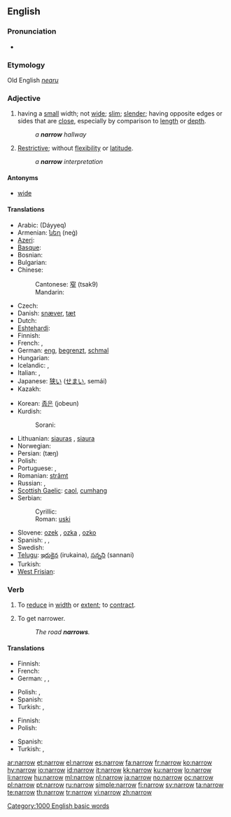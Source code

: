 ==English==

===Pronunciation===
* {{audio|en-us-narrow.ogg|Audio (US)}}
*: {{rhymes|ærəʊ}}

===Etymology===
Old English ''[[nearu]]''

===Adjective===
{{en-adj|narrow|er}}

# having a [[small]] width; not [[wide]]; [[slim]]; [[slender]]; having opposite edges or sides that are [[close]], especially by comparison to [[length]] or [[depth]].
#: ''a '''narrow''' hallway''
# {{figuratively}} [[restrictive|Restrictive]]; without [[flexibility]] or [[latitude]].
#: ''a '''narrow''' interpretation''

====Antonyms====
* [[wide]]

====Translations====
{{trans-top|having a small width}}
* Arabic: {{Arab|[[ضيق]]}} (Dáyyeq)
* Armenian: [[նեղ]] (neġ)
* [[Azeri]]: {{t-|az|dar|xs=Azeri}}
* [[Basque]]: {{t+|eu|estu|xs=Basque}}
* Bosnian: {{t-|bs|uski|m}}
* Bulgarian: {{t+|bg|тесен|tr=tesen}}
* Chinese:
*: Cantonese: [[窄]] (tsak9)
*: Mandarin: {{t-|cmn|窄|tr=zhǎi|sc=Hani}}
* Czech: {{t-|cs|úzký|m}}
* Danish: [[snæver]], [[tæt]]
* Dutch: {{t+|nl|nauw}}
* [[Eshtehardi]]: {{tø|esh|تینگ|tr=tinga|sc=fa-Arab}}
* Finnish: {{t+|fi|kapea}}
* French: {{t+|fr|étroit|m}}, {{t+|fr|étroite|f}}
* German: [[eng]], [[begrenzt]], [[schmal]]
* Hungarian: {{t+|hu|szűk}}
* Icelandic: {{t+|is|þröngur}}, {{t+|is|þéttur}}
* Italian: {{t+|it|stretto|m}}, {{t+|it|stretta|f}}
* Japanese: [[狭い]] ([[せまい]], semái)
* Kazakh: {{t-|kk|тар|tr=tar|sc=Cyrl|xs=Kazakh}}
{{trans-mid}}
* Korean: [[좁은]] (jobeun)
* Kurdish:
*: Sorani: {{t|ku|ته‌سک|tr=task|sc=ku-Arab}}
* Lithuanian: [[siauras]] {{m}}, [[siaura]] {{f|n}}
* Norwegian: {{t+|no|smal}}
* Persian: {{fa-Arab|[[تنگ|تَنگ]]}} (tæŋ)
* Polish: {{t+|pl|wąski|m}}
* Portuguese: {{t+|pt|estreito|m}}, {{t+|pt|estreita|f}}
* Romanian: [[strâmt]]
* Russian: {{t+|ru|узкий|m|tr=úzkij}}, {{t+|ru|узко|tr=úzko}}
* [[Scottish Gaelic]]: [[caol]], [[cumhang]]
* Serbian:
*: Cyrillic: {{t-|sr|уски|m|sc=Cyrl}}
*: Roman: [[uski#Serbian|uski]] {{m}}
* Slovene: [[ozek]] {{m}}, [[ozka]] {{f}}, [[ozko]] {{n}}
* Spanish: {{t+|es|estrecho|m}}, {{t-|es|estrecha|f}}, {{t+|es|angosto}}
* Swedish: {{t+|sv|trång}}
* [[Telugu]]: [[ఇరుకైన]] (irukaina), [[సన్నని]] (sannani)
* Turkish: {{t+|tr|dar}}
* [[West Frisian]]: {{t-|fy|smel|xs=West Frisian}}
{{trans-bottom}}

===Verb===
{{en-verb}}

# {{transitive}} To [[reduce]] in [[width]] or [[extent]]; to [[contract]].
# {{intransitive}} To get narrower.
#: ''The road '''narrows'''.''

====Translations====
{{trans-top|to reduce in width or extent}}
* Finnish: {{t-|fi|kaventaa}}
* French: {{t+|fr|réduire}}
* German: {{t+|de|eng}},  {{t+|de|schlank}},  {{t+|de|schmal}}
{{trans-mid}}
* Polish: {{t|pl|zawężać}},  {{t|pl|zwężać}}
* Spanish: {{t-|es|estrechar}}
* Turkish: {{t|tr|daralmak}},  {{t|tr|darlaşmak}}
{{trans-bottom}}

{{trans-top|to get narrower}}
* Finnish: {{t-|fi|kaventua}}
* Polish: {{t|pl|zwężać się}}
{{trans-mid}}
* Spanish: {{t|es|estrecharse}}
* Turkish: {{t|tr|daralmak}},  {{t|tr|darlaşmak}}
{{trans-bottom}}

[[Category:1000 English basic words]]

[[ar:narrow]]
[[et:narrow]]
[[el:narrow]]
[[es:narrow]]
[[fa:narrow]]
[[fr:narrow]]
[[ko:narrow]]
[[hy:narrow]]
[[io:narrow]]
[[id:narrow]]
[[it:narrow]]
[[kk:narrow]]
[[ku:narrow]]
[[lo:narrow]]
[[li:narrow]]
[[hu:narrow]]
[[ml:narrow]]
[[nl:narrow]]
[[ja:narrow]]
[[no:narrow]]
[[oc:narrow]]
[[pl:narrow]]
[[pt:narrow]]
[[ru:narrow]]
[[simple:narrow]]
[[fi:narrow]]
[[sv:narrow]]
[[ta:narrow]]
[[te:narrow]]
[[th:narrow]]
[[tr:narrow]]
[[vi:narrow]]
[[zh:narrow]]